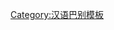 {{User language-1|zh-xinzhou|该用户能以'''[[:Category:zh-xinzhou-1 使用者|简单]]'''的'''[[:Category:zh-xinzhou 使用者|新洲話]]'''进行交流。|新洲話|13|9}}<noinclude>[[Category:汉语巴别模板]]</noinclude>